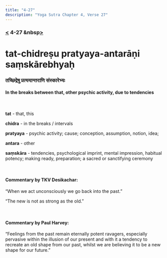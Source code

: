 ```yaml
---
title: "4-27"
description: "Yoga Sutra Chapter 4, Verse 27"
---
```


### [<](/Chapter-4/4-26/) 4-27 &nbsp[>](/Chapter-4/4-28/)

# tat-chidreṣu pratyaya-antarāṇi saṃskārebhyaḥ

### तच्छिद्रेषु प्रत्ययान्तराणि संस्कारेभ्यः

#### In the breaks between that, other psychic activity, due to tendencies

<br />

**tat** - that, this

**chidra** - in the breaks / intervals

**pratyaya** - psychic activity; cause; conception, assumption, notion, idea;

**antara** - other

**saṃskāra** - tendencies, psychological imprint, mental impression, habitual potency; making ready, preparation; a sacred or sanctifying ceremony

<br />

#### Commentary by TKV Desikachar:

“When we act unconsciously we go back into the past.”

“The new is not as strong as the old.”

<br />

#### Commentary by Paul Harvey:

“Feelings from the past remain eternally potent ravagers,
especially pervasive within the illusion of our present and
with it a tendency to recreate an old shape from our past,
whilst we are believing it to be a new shape for our future.”
